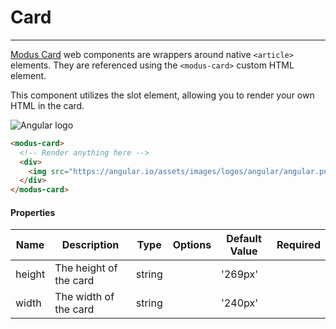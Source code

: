 # Card
---

[Modus Card](https://modus.trimble.com/elements/cards/) web components are wrappers around native `<article>` elements. They are referenced using the `<modus-card>` custom HTML element.

This component utilizes the slot element, allowing you to render your own HTML in the card.

<modus-card>
  <div>
    <img src="https://angular.io/assets/images/logos/angular/angular.png" alt="Angular logo" />
  </div>
</modus-card>

```html
<modus-card>
  <!-- Render anything here -->
  <div>
    <img src="https://angular.io/assets/images/logos/angular/angular.png" alt="Angular logo" />
  </div>
</modus-card>
```

<section class="properties">
  <h4>Properties</h4>
  <table>
    <thead>
    <tr>
      <th>Name</th>
      <th>Description</th>
      <th>Type</th>
      <th>Options</th>
      <th>Default Value</th>
      <th>Required</th>
    </tr>
    </thead>
    <tbody>
    <tr>
      <td>height</td>
      <td>The height of the card</td>
      <td>string</td>
      <td></td>
      <td>'269px'</td>
      <td></td>
    </tr>
    <tr>
      <td>width</td>
      <td>The width of the card</td>
      <td>string</td>
      <td></td>
      <td>'240px'</td>
      <td></td>
    </tr>
    </tbody>
  </table>
</section>
